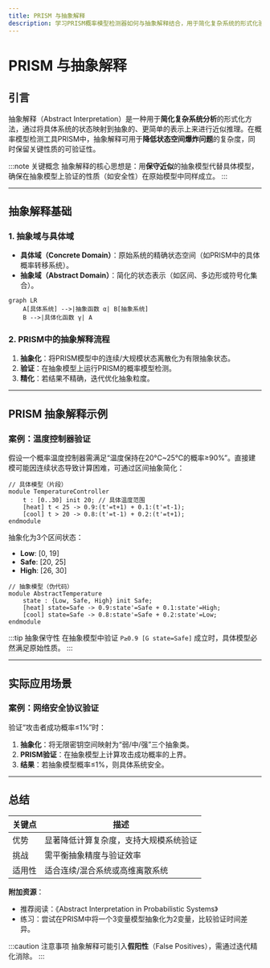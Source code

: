 ```yaml
---
title: PRISM 与抽象解释
description: 学习PRISM概率模型检测器如何与抽象解释结合，用于简化复杂系统的形式化验证过程。适合初学者的概念解析与实践指南。
---
```


# PRISM 与抽象解释

## 引言

抽象解释（Abstract Interpretation）是一种用于**简化复杂系统分析**的形式化方法，通过将具体系统的状态映射到抽象的、更简单的表示上来进行近似推理。在概率模型检测工具PRISM中，抽象解释可用于**降低状态空间爆炸问题**的复杂度，同时保留关键性质的可验证性。

:::note 关键概念
抽象解释的核心思想是：用**保守近似**的抽象模型代替具体模型，确保在抽象模型上验证的性质（如安全性）在原始模型中同样成立。
:::

---

## 抽象解释基础

### 1. 抽象域与具体域
- **具体域（Concrete Domain）**：原始系统的精确状态空间（如PRISM中的具体概率转移系统）。
- **抽象域（Abstract Domain）**：简化的状态表示（如区间、多边形或符号化集合）。

```mermaid
graph LR
    A[具体系统] -->|抽象函数 α| B[抽象系统]
    B -->|具体化函数 γ| A
```

### 2. PRISM中的抽象解释流程
1. **抽象化**：将PRISM模型中的连续/大规模状态离散化为有限抽象状态。
2. **验证**：在抽象模型上运行PRISM的概率模型检测。
3. **精化**：若结果不精确，迭代优化抽象粒度。

---

## PRISM 抽象解释示例

### 案例：温度控制器验证
假设一个概率温度控制器需满足“温度保持在20°C~25°C的概率≥90%”。直接建模可能因连续状态导致计算困难，可通过区间抽象简化：

```prism
// 具体模型（片段）
module TemperatureController
    t : [0..30] init 20; // 具体温度范围
    [heat] t < 25 -> 0.9:(t'=t+1) + 0.1:(t'=t-1);
    [cool] t > 20 -> 0.8:(t'=t-1) + 0.2:(t'=t+1);
endmodule
```

抽象化为3个区间状态：
- **Low**: [0, 19]
- **Safe**: [20, 25]
- **High**: [26, 30]

```prism
// 抽象模型（伪代码）
module AbstractTemperature
    state : {Low, Safe, High} init Safe;
    [heat] state=Safe -> 0.9:state'=Safe + 0.1:state'=High;
    [cool] state=Safe -> 0.8:state'=Safe + 0.2:state'=Low;
endmodule
```

:::tip 抽象保守性
在抽象模型中验证 `P≥0.9 [G state=Safe]` 成立时，具体模型必然满足原始性质。
:::

---

## 实际应用场景

### 案例：网络安全协议验证
验证“攻击者成功概率≤1%”时：
1. **抽象化**：将无限密钥空间映射为“弱/中/强”三个抽象类。
2. **PRISM验证**：在抽象模型上计算攻击成功概率的上界。
3. **结果**：若抽象模型概率≤1%，则具体系统安全。

---

## 总结

| 关键点 | 描述 |
|--------|------|
| 优势   | 显著降低计算复杂度，支持大规模系统验证 |
| 挑战   | 需平衡抽象精度与验证效率 |
| 适用性 | 适合连续/混合系统或高维离散系统 |

**附加资源**：
- 推荐阅读：《Abstract Interpretation in Probabilistic Systems》
- 练习：尝试在PRISM中将一个3变量模型抽象化为2变量，比较验证时间差异。

:::caution 注意事项
抽象解释可能引入**假阳性**（False Positives），需通过迭代精化消除。
:::